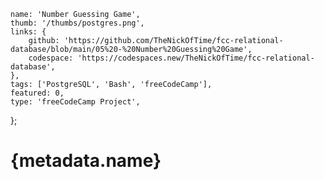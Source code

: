 	name: 'Number Guessing Game',
	thumb: '/thumbs/postgres.png',
	links: {
		github: 'https://github.com/TheNickOfTime/fcc-relational-database/blob/main/05%20-%20Number%20Guessing%20Game',
		codespace: 'https://codespaces.new/TheNickOfTime/fcc-relational-database',
	},
	tags: ['PostgreSQL', 'Bash', 'freeCodeCamp'],
	featured: 0,
	type: 'freeCodeCamp Project',
};

# {metadata.name}
